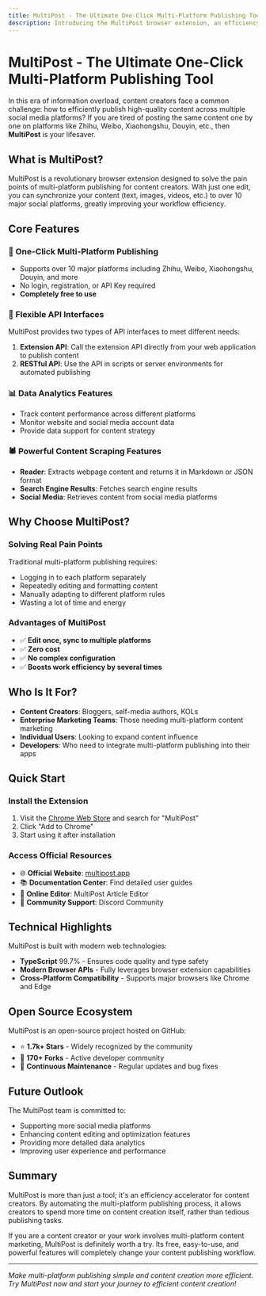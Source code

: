 ```yaml
---
title: MultiPost - The Ultimate One-Click Multi-Platform Publishing Tool
description: Introducing the MultiPost browser extension, an efficiency tool that helps content creators publish to multiple platforms with a single click.
---
```


# MultiPost - The Ultimate One-Click Multi-Platform Publishing Tool

In this era of information overload, content creators face a common challenge: how to efficiently publish high-quality content across multiple social media platforms? If you are tired of posting the same content one by one on platforms like Zhihu, Weibo, Xiaohongshu, Douyin, etc., then **MultiPost** is your lifesaver.

## What is MultiPost?

MultiPost is a revolutionary browser extension designed to solve the pain points of multi-platform publishing for content creators. With just one edit, you can synchronize your content (text, images, videos, etc.) to over 10 major social platforms, greatly improving your workflow efficiency.

## Core Features

### 🚀 One-Click Multi-Platform Publishing
- Supports over 10 major platforms including Zhihu, Weibo, Xiaohongshu, Douyin, and more
- No login, registration, or API Key required
- **Completely free to use**

### 🔧 Flexible API Interfaces
MultiPost provides two types of API interfaces to meet different needs:

1. **Extension API**: Call the extension API directly from your web application to publish content
2. **RESTful API**: Use the API in scripts or server environments for automated publishing

### 📊 Data Analytics Features
- Track content performance across different platforms
- Monitor website and social media account data
- Provide data support for content strategy

### 🕷️ Powerful Content Scraping Features
- **Reader**: Extracts webpage content and returns it in Markdown or JSON format
- **Search Engine Results**: Fetches search engine results
- **Social Media**: Retrieves content from social media platforms

## Why Choose MultiPost?

### Solving Real Pain Points
Traditional multi-platform publishing requires:
- Logging in to each platform separately
- Repeatedly editing and formatting content
- Manually adapting to different platform rules
- Wasting a lot of time and energy

### Advantages of MultiPost
- ✅ **Edit once, sync to multiple platforms**
- ✅ **Zero cost**
- ✅ **No complex configuration**
- ✅ **Boosts work efficiency by several times**

## Who Is It For?

- **Content Creators**: Bloggers, self-media authors, KOLs
- **Enterprise Marketing Teams**: Those needing multi-platform content marketing
- **Individual Users**: Looking to expand content influence
- **Developers**: Who need to integrate multi-platform publishing into their apps

## Quick Start

### Install the Extension
1. Visit the [Chrome Web Store](https://chrome.google.com/webstore/) and search for "MultiPost"
2. Click "Add to Chrome"
3. Start using it after installation

### Access Official Resources
- 🌐 **Official Website**: [multipost.app](https://multipost.app)
- 📚 **Documentation Center**: Find detailed user guides
- 🎨 **Online Editor**: MultiPost Article Editor
- 💬 **Community Support**: Discord Community

## Technical Highlights

MultiPost is built with modern web technologies:
- **TypeScript** 99.7% - Ensures code quality and type safety
- **Modern Browser APIs** - Fully leverages browser extension capabilities
- **Cross-Platform Compatibility** - Supports major browsers like Chrome and Edge

## Open Source Ecosystem

MultiPost is an open-source project hosted on GitHub:
- ⭐ **1.7k+ Stars** - Widely recognized by the community
- 🔀 **170+ Forks** - Active developer community
- 🐛 **Continuous Maintenance** - Regular updates and bug fixes

## Future Outlook

The MultiPost team is committed to:
- Supporting more social media platforms
- Enhancing content editing and optimization features
- Providing more detailed data analytics
- Improving user experience and performance

## Summary

MultiPost is more than just a tool; it's an efficiency accelerator for content creators. By automating the multi-platform publishing process, it allows creators to spend more time on content creation itself, rather than tedious publishing tasks.

If you are a content creator or your work involves multi-platform content marketing, MultiPost is definitely worth a try. Its free, easy-to-use, and powerful features will completely change your content publishing workflow.

<Cards>
  <Card title="Visit Official Website" href="https://multipost.app" />
  <Card title="View GitHub Project" href="https://github.com/leaperone/MultiPost-Extension" />
  <Card title="Download Chrome Extension" href="https://chrome.google.com/webstore/" />
  <Card title="Join Discord Community" href="#" />
</Cards>

---

*Make multi-platform publishing simple and content creation more efficient. Try MultiPost now and start your journey to efficient content creation!*
